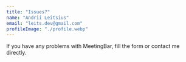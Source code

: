 ```yaml
---
title: "Issues?"
name: "Andrii Leitsius"
email: "leits.dev@gmail.com"
profileImage: "./profile.webp"
---
```



If you have any problems with MeetingBar, <Link to="/contact"><Underlining color="secondary" hoverColor="secondary">fill the form</Underlining></Link> or contact me directly.